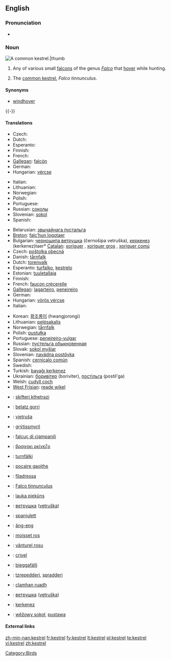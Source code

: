 ==English==

===Pronunciation===
* {{IPA|/'kɛstɻʌl/}}

===Noun===
[[Image:Common Kestrel 1.jpg|A common '''kestrel'''.|thumb]]
{{en-noun}}

# Any of various small [[falcon]]s of the genus ''[[Falco]]'' that [[hover]] while hunting.
# {{UK}} The [[common kestrel]], ''Falco tinnunculus''.

====Synonyms====
* {{italbrac-colon|common kestrel}} [[windhover]]

{{-}}

====Translations====
{{trans-top|any small falcon of genus ''Falco''}}
* Czech: {{t-|cs|sokol}}
* Dutch: {{t+|nl|valk|m}}
* Esperanto: {{t-|eo|falko|xs=Esperanto}}
* Finnish: {{t-|fi|jalohaukka}}
* French: {{t+|fr|faucon}}
* [[Gallegan]]: [[falcón]]
* German: {{t+|de|Falke|m}}
* Hungarian: [[vércse]]
{{trans-mid}}
* Italian: {{t+|it|falco|m}}
* Lithuanian: {{t+|lt|sakalis|xs=Lithuanian}}
* Norwegian: {{t-|no|falk}}
* Polish: {{t+|pl|sokół}}
* Portuguese: {{t+|pt|falcão|m}}
* Russian: [[cоколы]]
* Slovenian: [[sokol]] {{f}}
* Spanish: {{t+|es|halcón|m}}
{{trans-bottom}}

{{trans-top|''Falco tinnunculus''}}
* Belarusian: [[звычайнага пустальга]]
* [[Breton]]: [[falc’hun logotaer]]
* Bulgarian: [[черношипа ветрушка]] (černošipa vetruška), [[керкенез]] (kerkenez)taer* [[Catalan]]: [[xoriguer]] {{m}}, [[xoriguer gros]] {{m}}, [[xoriguer comú]] {{m}}
* Czech: [[poštolka obecná]] {{f}}
* Danish: [[tårnfalk]]
* Dutch: [[torenvalk]] {{m}}
* Esperanto: [[turfalko]], [[kestrelo]]
* Estonian: [[tuuletallaja]]
* Finnish: {{t-|fi|tuulihaukka}}
* French: [[faucon crécerelle]] {{m}}
* [[Gallegan]]: [[lagarteiro]], [[peneireiro]]
* German: {{t+|de|Turmfalke|m}}
* Hungarian: [[vörös vércse]]
* Italian: {{t+|it|gheppio|m}}
{{trans-mid}}
* Korean: [[황조롱이]] (hwangjorongi)
* Lithuanian: [[pelėsakalis]]
* Norwegian: [[tårnfalk]]
* Polish: [[pustułka]] {{f}}
* Portuguese: [[peneireiro-vulgar]] {{m}}
* Russian: [[пустельга обыкновенная]] {{f}}
* Slovak: [[sokol myšiar]]
* Slovenian: [[navádna postôvka]] {{f}}
* Spanish: [[cernícalo común]] {{m}}
* Swedish: {{t+|sv|tornfalk|c}}
* Turkish: [[bayağı kerkenez]]
* Ukrainian: [[боривiтер]] (boriviter), [[постiльга]] (postil'ga)
* Welsh: [[cudyll coch]]
* [[West Frisian]]: [[reade wikel]]
{{trans-bottom}}

{{checktrans-top}}
* {{ttbc|Albanian}}: [[skifteri kthetrazi]]
* {{ttbc|Basque}}: [[belatz gorri]]
* {{ttbc|Croatian}}: [[vjetruša]]
* {{ttbc|Faroese}}: [[grýtissmyril]]
* {{ttbc|Friulian}}: [[falcuç di cjampanili]]
* {{ttbc|Greek}}: [[βραχοκι ρκίνεζο]]
* {{ttbc|Icelandic}}: [[turnfálki]]
* {{ttbc|Irish}}: [[pocaire gaoithe]]
{{checktrans-mid}}
* {{ttbc|Ladin}}: [[filadressa]]
* {{ttbc|Latin}}: [[Falco tinnunculus]] {{m}} <!-- It's "scientific", but is it Latin? I'd suppose that the Romans called kestrel sthg else.-->
* {{ttbc|Latvian}}: [[lauka piekūns]]
* {{ttbc|Macedonian}}: [[ветрушка]] ([[vetruška]])
* {{ttbc|Maltese}}: [[spanjulett]]
* {{ttbc|Min Nan}}: [[âng-eng]]
* {{ttbc|Occitan}}: [[moisset ros]]
* {{ttbc|Romanian}}: [[vânturel rosu]]
* {{ttbc|Romansh}}: [[crivel]]
* {{ttbc|Sami}}: [[bieggafálli]]
* {{ttbc|Sardinian}}: [[tzrepedderi]], [[spradderi]]
* {{ttbc|Scots Gaelic}}: [[clamhan ruadh]]
* {{ttbc|Serbian}}: [[ветрушка]] ([[vetruška]])
* {{ttbc|Turkish}}: [[kerkenez]]
* {{ttbc|Upper Sorbian}}: [[wěžowy sokoł]], [[pustawa]]
{{trans-bottom}}

====External links====
{{projectlinks|pedia}}
{{projectlinks|disambig}}

[[Category:Birds]]

[[zh-min-nan:kestrel]]
[[fr:kestrel]]
[[fy:kestrel]]
[[lt:kestrel]]
[[pl:kestrel]]
[[te:kestrel]]
[[vi:kestrel]]
[[zh:kestrel]]